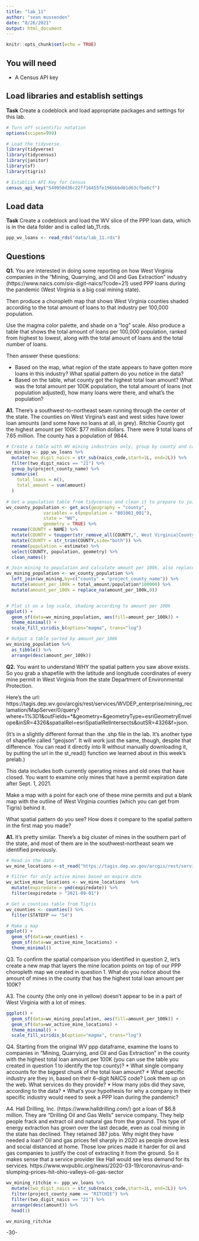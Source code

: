 ```yaml
---
title: "lab_11"
author: "sean mussenden"
date: "8/26/2021"
output: html_document
---
```


```r
knitr::opts_chunk$set(echo = TRUE)
```

## You will need

* A Census API key

## Load libraries and establish settings

**Task** Create a codeblock and load appropriate packages and settings for this lab.

```r
# Turn off scientific notation
options(scipen=999)

# Load the tidyverse.
library(tidyverse)
library(tidycensus)
library(janitor)
library(sf)
library(tigris)

# Establish API Key for Census
census_api_key("549950d36c22ff16455fe196bbbd01d63cfbe6cf")

```

## Load data
**Task** Create a codeblock and load the WV slice of the PPP loan data, which is in the data folder and is called lab_11.rds.

```r
ppp_wv_loans <- read_rds("data/lab_11.rds")

```

## Questions 

**Q1.** You are interested in doing some reporting on how West Virginia companies in the "Mining, Quarrying, and Oil and Gas Extraction" industry (https://www.naics.com/six-digit-naics/?code=21) used PPP loans during the pandemic (West Virginia is a big coal mining state).  


Then produce a choropleth map that shows West Virginia counties shaded according to the total amount of loans to that industry per 100,000 population. 

Use the magma color palette, and shade on a "log" scale. Also produce a table that shows the total amount of loans per 100,000 population, ranked from highest to lowest, along with the total amount of loans and the total number of loans. 

Then answer these questions:

* Based on the map, what region of the state appears to have gotten more loans in this industry? What spatial pattern do you notice in the data?
* Based on the table, what county got the highest total loan amount? What was the total amount per 100K population, the total amount of loans (not population adjusted), how many loans were there, and what's the population?

**A1.** There's a southwest-to-northeast seam running through the center of the state.  The counties on West Virgina's east and west sides have lower loan amounts (and some have no loans at all, in grey). Ritchie County got the highest amount per 100K: $77 million dollars.  There were 9 total loans of 7.65 million. The county has a population of 9844. 
```r

# Create a table with WV mining industries only, group by county and calculate total loans and total amount.
wv_mining <- ppp_wv_loans %>%
  mutate(two_digit_naics = str_sub(naics_code,start=1L, end=2L)) %>%
  filter(two_digit_naics == "21") %>%
  group_by(project_county_name) %>%
  summarise(
    total_loans = n(),
    total_amount = sum(amount)
  )
  
# Get a population table from tidycensus and clean it to prepare to join
wv_county_population <- get_acs(geography = "county",
              variables = c(population = "B01001_001"),
              state = "WV",
              geometry = TRUE) %>%
  rename(COUNTY = NAME) %>%
  mutate(COUNTY = toupper(str_remove_all(COUNTY,", West Virginia|County"))) %>%
  mutate(COUNTY = str_trim(COUNTY,side="both")) %>%
  rename(population = estimate) %>%
  select(COUNTY, population, geometry) %>%
  clean_names()

# Join mining to population and calculate amount per 100k, also replace any nas with 0s.
wv_mining_population <- wv_county_population %>%
  left_join(wv_mining,by=c("county" = "project_county_name")) %>%
  mutate(amount_per_100k = total_amount/population*100000) %>%
  mutate(amount_per_100k = replace_na(amount_per_100k,0)) 


# Plot it on a log scale, shading according to amount per 100k
ggplot() +
  geom_sf(data=wv_mining_population, aes(fill=amount_per_100k)) +
  theme_minimal() + 
  scale_fill_viridis_b(option="magma", trans="log")

# Output a table sorted by amount_per_100k
wv_mining_population %>%
  as_tibble() %>%
  arrange(desc(amount_per_100k))


```

**Q2.** You want to understand WHY the spatial pattern you saw above exists.  So you grab a shapefile with the latitude and longitude coordinates of every mine permit in West Virginia from the state Department of Environmental Protection. 

Here's the url: https://tagis.dep.wv.gov/arcgis/rest/services/WVDEP_enterprise/mining_reclamation/MapServer/0/query?where=1%3D1&outFields=*&geometry=&geometryType=esriGeometryEnvelope&inSR=4326&spatialRel=esriSpatialRelIntersects&outSR=4326&f=json. 

(It's in a slightly different format than the .shp file in the lab. It's another type of shapefile called "geojson".  It will work just the same, though, despite that difference. You can read it directly into R without manually downloading it, by putting the url in the st_read() function we learned about in this week's prelab.) 

This data includes both currently operating mines and old ones that have closed.  You want to examine only mines that have a permit expiration date after Sept. 1, 2021. 

Make a map with a point for each one of these mine permits and put a blank map with the outline of West Virginia counties (which you can get from Tigris) behind it. 

What spatial pattern do you see? How does it compare to the spatial pattern in the first map you made?

**A1.** It's pretty similar.  There's a big cluster of mines in the southern part of the state, and most of them are in the southwest-northeast seam we identified previously.

```r

# Read in the data
wv_mine_locations <-st_read("https://tagis.dep.wv.gov/arcgis/rest/services/WVDEP_enterprise/mining_reclamation/MapServer/0/query?where=1%3D1&outFields=*&geometry=&geometryType=esriGeometryEnvelope&inSR=4326&spatialRel=esriSpatialRelIntersects&outSR=4326&f=json")

# Filter for only active mines based on expire date
wv_active_mine_locations <- wv_mine_locations  %>%
  mutate(expiredate = ymd(expiredate)) %>%
  filter(expiredate > "2021-09-01")

# Get a counties table from Tigris
wv_counties <- counties() %>%
  filter(STATEFP == "54")

# Make a map
ggplot() +
  geom_sf(data=wv_counties) +
  geom_sf(data=wv_active_mine_locations) +
  theme_minimal()

```
Q3. To confirm the spatial comparison you identified in question 2, let's create a new map that layers the mine location points on top of our PPP choropleth map we created in question 1. What do you notice about the amount of mines in the county that has the highest total loan amount per 100K?

A3. The county (the only one in yellow) doesn't appear to be in a part of West Virginia with a lot of mines. 

```r

ggplot() +
  geom_sf(data=wv_mining_population, aes(fill=amount_per_100k)) +
  geom_sf(data=wv_active_mine_locations) +
  theme_minimal() + 
  scale_fill_viridis_b(option="magma", trans="log")

```
Q4. Starting from the original WV ppp dataframe, examine the loans to companies in "Mining, Quarrying, and Oil and Gas Extraction" in the county with the highest total loan amount per 100K (you can use the table you created in question 1 to identify the top county)?
* What single company accounts for the biggest chunk of the total loan amount? 
* What specific industry are they in, based on their 6-digit NAICS code? Look them up on the web. What services do they provide?
* How many jobs did they save, according to the data?
* What's your hypothesis for why a company in their specific industry would need to seek a PPP loan during the pandemic?

A4. Hall Drilling, Inc. (https://www.halldrilling.com/) got a loan of $6.8 million.  They are "Drilling Oil and Gas Wells" service company.  They help people frack and extract oil and natural gas from the ground. This type of energy extraction has grown over the last decade, even as coal mining in the state has declined. They retained 387 jobs. Why might they have needed a loan? Oil and gas prices fell sharply in 2020 as people drove less and social distanced at home.  Those low prices made it harder for oil and gas companies to justify the cost of extracting it from the ground.  So it makes sense that a service provider like Hall would see less demand for its services. https://www.wvpublic.org/news/2020-03-19/coronavirus-and-slumping-prices-hit-ohio-valleys-oil-gas-sector

```r
wv_mining_ritchie <- ppp_wv_loans %>%
  mutate(two_digit_naics = str_sub(naics_code,start=1L, end=2L)) %>%
  filter(project_county_name == "RITCHIE") %>%
  filter(two_digit_naics == "21") %>%
  arrange(desc(amount)) %>%
  head(1)

wv_mining_ritchie
```

-30-
